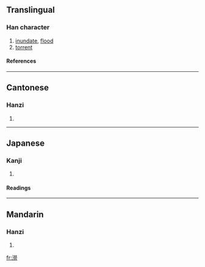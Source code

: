 {{see|涝}}

==Translingual==
===Han character===
{{Han char|rn=85|rad=水|as=12|sn=15|four=3912<sub>7</sub>|canj=水火火尸 (EFFS)}}
# [[inundate]], [[flood]]
# [[torrent]]
====References====
{{Han ref|kx=0651.280|dkj=18318|dj=1061.290|hdz=31747.110|uh=6F87|ud=28551|bh=E5FC|bd=58876}}

----
==Cantonese==
===Hanzi===
{{yue-hanzi|jyut=|y=lou6}}
# {{defn|Cantonese}}

----
==Japanese==
===Kanji===
{{ja-kanji|grade=|rs=水12}}
# {{defn|Japanese}} 
====Readings====
{{ja-readings|on=[[ろう]] (rō)|kun=[[おおなみ]] (oonami)}}

----
==Mandarin==
===Hanzi===
{{cmn-hanzi|sim=涝|pin=[[láo]] ([[lao2]]), [[lào]] ([[lao4]])|wg=lao<sup>2</sup>, lao<sup>4</sup>}}
# {{defn|Mandarin}}

[[fr:澇]]